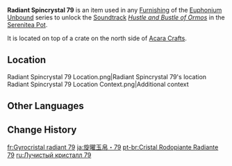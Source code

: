 {{Item Infobox
|id           = 141079
|image        = Item Radiant Spincrystal.png
|type         = Adventure Items
|group        = Radiant Spincrystals
|group2       = Sumeru Spincrystals
|quality      = 4
|invCategory  = Precious Items
|description  = This wondrous crystal contains a certain rhythm, like something beautiful woven from delicate silk. These items can be found throughout the mainland or from merchants who collect curios. The tune held within this crystal can be revivified in your [[Serenitea Pot]] using either "[[Euphonium Unbound: Winding]]" or "[[Euphonium Unbound: Soaring]]." The tune contained within this [[Radiant Spincrystal]] is "[[Hustle and Bustle of Ormos]]."
|source1      = [[Port Ormos]]'s [[Acara Crafts]]
|track        = Hustle and Bustle of Ormos
}}
'''Radiant Spincrystal 79''' is an item used in any [[Furnishing]] of the [[Euphonium Unbound]] series to unlock the [[Soundtrack]] ''[[Hustle and Bustle of Ormos]]'' in the [[Serenitea Pot]].

It is located on top of a crate on the north side of [[Acara Crafts]].

==Location==
<gallery>
Radiant Spincrystal 79 Location.png|Radiant Spincrystal 79's location
Radiant Spincrystal 79 Location Context.png|Additional context
</gallery>

==Other Languages==
{{Other Languages
|default_hidden = 1
|en      = Radiant Spincrystal 79
|zhs     = 旋曜玉帛·其七十九
|zhs_rm  = Xuán Yào Yùbó - Qí Qīshíjiǔ
|zht     = 旋曜玉帛·其七十九
|zht_rm  = Xuán Yào Yùbó - Qí Qīshíjiǔ
|ja      = 旋曜玉帛·79
|ja_rm   = Sen'you Gyokuhaku - Nanajuukyuu
|ko      = 빛나는 결정·79
|ko_rm   = Binnaneun Gyeoljeong - Chilssipgu
|es      = Girocristal radiante (79)
|fr      = Gyrocristal radiant 79
|ru      = Лучистый кристалл 79
|th      = Radiant Spincrystal 79
|vi      = Ngọc Thạch Âm Vang 79
|de      = Strahlender Drehkristall LXXIX
|id      = Radiant Spincrystal 79
|pt      = Cristal Rodopiante Radiante 79
|tr      = Parlak Burgu Kristal 79
|it      = Voltacristallo radioso 79
}}

==Change History==
{{Change History|3.0}}

[[fr:Gyrocristal radiant 79]]
[[ja:旋曜玉帛・79]]
[[pt-br:Cristal Rodopiante Radiante 79]]
[[ru:Лучистый кристалл 79]]